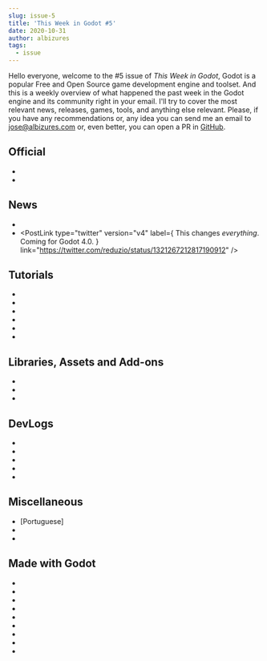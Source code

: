 ```yaml
---
slug: issue-5
title: 'This Week in Godot #5'
date: 2020-10-31
author: albizures
tags:
  - issue
---
```



Hello everyone, welcome to the #5 issue of _This Week in Godot_, Godot is a popular Free and Open Source game development engine and toolset. And this is a weekly overview of what happened the past week in the Godot engine and its community right in your email. I'll try to cover the most relevant news, releases, games, tools, and anything else relevant. Please, if you have any recommendations or, any idea you can send me an email to jose@albizures.com or, even better, you can open a PR in [GitHub](https://github.com/albizures/ThisWeekInGodot).

## Official

- <PostLink
  	type="article"
  	label="Godot Web export progress report #3"
  	link="https://godotengine.org/article/godot-web-progress-report-3"
  />
- <PostLink
  	type="youtube"
  	label="Godot Live Q&A with engine developers – October 2020"
  	link="https://youtu.be/xegEjjKjJgQ"
  />

## News

- <PostLink
  	type="twitter"
  	author="reduzio"
  	author="reduzio"
  	label="Stable and reliable FOSS FBX import support in Godot!"
  	link="https://twitter.com/reduzio/status/1322216814894587905"
  />
- <PostLink
  	type="twitter"
  	version="v4"
  	label={
  		<span>
  			This changes <i>everything</i>. Coming for Godot 4.0.
  		</span>
  	}
  	link="https://twitter.com/reduzio/status/1321267212817190912"
  />

## Tutorials

- <PostLink
  	type="youtube"
  	label="AnimationPlayer in Godot GDScript"
  	link="https://youtu.be/dwCGxf4ym-U"
  />
- <PostLink
  	type="youtube"
  	label="GDQuest: Multilingual support"
  	source="https://github.com/GDQuest/website/pull/230"
  	link="https://github.com/GDQuest/website/pull/230"
  />
- <PostLink
  	type="youtube"
  	label="Making a 2D shooter game in Godot Engine : Part 1 (Top down world and player movement)"
  	link="https://youtu.be/K0HM6RfM_9Y"
  />
- <PostLink
  	type="youtube"
  	label="AnimationPlayer Music in Godot GDScript"
  	link="https://youtu.be/sVOLt0pH7ZY"
  />
- <PostLink
  	type="article"
  	label="Global Illumination in Godot"
  	link="https://samuelbigos.github.io/posts/2dgi1-2d-global-illumination-in-godot.html"
  />
- <PostLink
  	type="article"
  	label="Bunny World"
  	source="https://github.com/ramza/BunnyWorld"
  	link="http://www.brainjargames.com/bunny-world"
  />

## Libraries, Assets and Add-ons

- <PostLink
  	label="Online game boilerplate"
  	source="https://github.com/AnicetNgrt/GodotOnlineRoomSystem"
  	link="https://github.com/AnicetNgrt/GodotOnlineRoomSystem"
  />
- <PostLink
  	label="GameAnalytics SDK for Godot"
  	source="https://github.com/GameAnalytics/GA-SDK-GODOT"
  	link="https://gameanalytics.com/docs/item/godot-sdk"
  />
- <PostLink
  	label="GodotRetro: A shader pack for godot"
  	source="https://github.com/Ahopness/GodotRetro"
  	link="https://github.com/Ahopness/GodotRetro"
  />

## DevLogs

- <PostLink
  	type="youtube"
  	label="Machine Learning on Godot Game Engine"
  	link="https://youtu.be/24VYd-22KmU"
  />
- <PostLink
  	type="youtube"
  	label="Street Fighter/Resident Evil Idea in Godot using Google Street Map"
  	link="https://youtu.be/2xbl9XyQb8c"
  />
- <PostLink
  	type="youtube"
  	label="I'm Not Over It (Trying to recreate Getting Over It)"
  	link="https://youtu.be/U58EVHK6hns"
  />
- <PostLink
  	type="youtube"
  	label="While kids are off school I try to balance family life and gamedev"
  	link="https://youtu.be/cIYBtGcgxSI"
  />
- <PostLink
  	type="youtube"
  	label="Rooms with Doors."
  	link="https://threepointfivecats.be/cat/games/sh/blog20201030.php"
  />

## Miscellaneous

- [Portuguese] <PostLink
  	label="Godot SP Meetup Online formulário"
  	link="https://twitter.com/vnen/status/1321074418211147776"
  />
- <PostLink
  	type="youtube"
  	label="6 Channels for Learning Gamedev & Godot on YouTube!"
  	link="https://youtu.be/qdmu1caEvOE"
  />
- <PostLink
  	type="youtube"
  	label="Godot On The Web"
  	link="https://youtu.be/OaUvi4SCq_s"
  />

## Made with Godot

- <PostLink
  	label="Redd's Runaway: A run and gun action game"
  	link="https://bewolf-studio.itch.io/redds-runaway"
  />
- <PostLink
  	label="Shaolin Soccer"
  	link="https://murarz208.itch.io/shaolin-soccer"
  />
- <PostLink
  	label="TilePipe: A tool to generate tilesets"
  	link="https://aleksandrbazhin.itch.io/tilepipe"
  />
- <PostLink
  	label='Midnight Manor: A short narrative-driven "pick-em-up" platformer'
  	link="https://travm.itch.io/midnight-manor"
  />
- <PostLink
  	label="Dry Path: A 2D / 3D exploration third person platformer game"
  	link="https://pixel-boy.itch.io/dry-path"
  />
- <PostLink
  	label="Spooky Station: A game pack filled with 9 ghostly games of all types"
  	link="https://bakudas.itch.io/spooky-station"
  />
- <PostLink
  	label="Project Kat: A horror RPG"
  	link="https://leef6010.itch.io/projectkat"
  />
- <PostLink
  	label="While Waiting: A single-player story and exploration game"
  	link="https://zattstudio.itch.io/while-waiting"
  />
- <PostLink
  	label='Bounce Restart: A tiny physics-based "puzzle" platformer'
  	link="https://nimblebeastscollective.itch.io/bounce-restart"
  />
